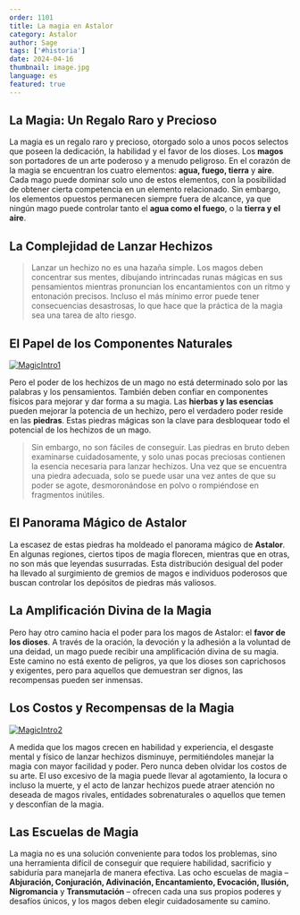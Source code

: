 ```yaml
---
order: 1101
title: La magia en Astalor
category: Astalor
author: Sage
tags: ['#historia']
date: 2024-04-16
thumbnail: image.jpg
language: es
featured: true
---
```


## La Magia: Un Regalo Raro y Precioso

La magia es un regalo raro y precioso, otorgado solo a unos pocos selectos que poseen la dedicación, la habilidad y el favor de los dioses. Los **magos** son portadores de un arte poderoso y a menudo peligroso. En el corazón de la magia se encuentran los cuatro elementos: **agua, fuego, tierra** y **aire**. Cada mago puede dominar solo uno de estos elementos, con la posibilidad de obtener cierta competencia en un elemento relacionado. Sin embargo, los elementos opuestos permanecen siempre fuera de alcance, ya que ningún mago puede controlar tanto el **agua como el fuego**, o la **tierra y el aire**.

## La Complejidad de Lanzar Hechizos

> Lanzar un hechizo no es una hazaña simple. Los magos deben concentrar sus mentes, dibujando intrincadas runas mágicas en sus pensamientos mientras pronuncian los encantamientos con un ritmo y entonación precisos. Incluso el más mínimo error puede tener consecuencias desastrosas, lo que hace que la práctica de la magia sea una tarea de alto riesgo.

## El Papel de los Componentes Naturales

[![MagicIntro1](https://i.imgur.com/TYv7RFn.png)](https://i.imgur.com/TYv7RFn.png)

Pero el poder de los hechizos de un mago no está determinado solo por las palabras y los pensamientos. También deben confiar en componentes físicos para mejorar y dar forma a su magia. Las **hierbas y las esencias** pueden mejorar la potencia de un hechizo, pero el verdadero poder reside en las **piedras**. Estas piedras mágicas son la clave para desbloquear todo el potencial de los hechizos de un mago.

> Sin embargo, no son fáciles de conseguir. Las piedras en bruto deben examinarse cuidadosamente, y solo unas pocas preciosas contienen la esencia necesaria para lanzar hechizos. Una vez que se encuentra una piedra adecuada, solo se puede usar una vez antes de que su poder se agote, desmoronándose en polvo o rompiéndose en fragmentos inútiles.

## El Panorama Mágico de Astalor

La escasez de estas piedras ha moldeado el panorama mágico de **Astalor**. En algunas regiones, ciertos tipos de magia florecen, mientras que en otras, no son más que leyendas susurradas. Esta distribución desigual del poder ha llevado al surgimiento de gremios de magos e individuos poderosos que buscan controlar los depósitos de piedras más valiosos.

## La Amplificación Divina de la Magia

Pero hay otro camino hacia el poder para los magos de Astalor: el **favor de los dioses**. A través de la oración, la devoción y la adhesión a la voluntad de una deidad, un mago puede recibir una amplificación divina de su magia. Este camino no está exento de peligros, ya que los dioses son caprichosos y exigentes, pero para aquellos que demuestran ser dignos, las recompensas pueden ser inmensas.

## Los Costos y Recompensas de la Magia

[![MagicIntro2](https://i.imgur.com/VxUX1Ex.png)](https://i.imgur.com/VxUX1Ex.png)

A medida que los magos crecen en habilidad y experiencia, el desgaste mental y físico de lanzar hechizos disminuye, permitiéndoles manejar la magia con mayor facilidad y poder. Pero nunca deben olvidar los costos de su arte. El uso excesivo de la magia puede llevar al agotamiento, la locura o incluso la muerte, y el acto de lanzar hechizos puede atraer atención no deseada de magos rivales, entidades sobrenaturales o aquellos que temen y desconfían de la magia.

## Las Escuelas de Magia

La magia no es una solución conveniente para todos los problemas, sino una herramienta difícil de conseguir que requiere habilidad, sacrificio y sabiduría para manejarla de manera efectiva. Las ocho escuelas de magia – **Abjuración, Conjuración, Adivinación, Encantamiento, Evocación, Ilusión, Nigromancia** y **Transmutación** – ofrecen cada una sus propios poderes y desafíos únicos, y los magos deben elegir cuidadosamente su camino.
